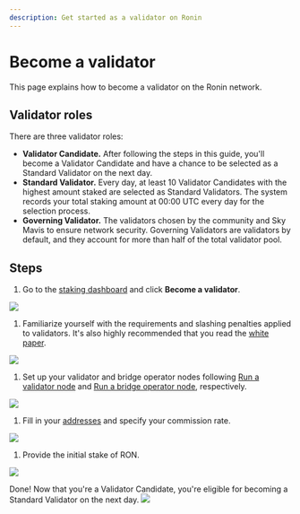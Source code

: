 ```yaml
---
description: Get started as a validator on Ronin
---
```



# Become a validator

This page explains how to become a validator on the Ronin network.

## Validator roles

There are three validator roles:
* **Validator Candidate.** After following the steps in this guide, you'll become a Validator Candidate and have a chance to be selected as a Standard Validator on the next day.
* **Standard Validator.** Every day, at least 10 Validator Candidates with the highest amount staked are selected as Standard Validators. The system records your total staking amount at 00:00 UTC every day for the selection process. 
* **Governing Validator.** The validators chosen by the community and Sky Mavis to ensure network security. Governing Validators are validators by default, and they account for more than half of the total validator pool.

## Steps

1. Go to the [staking dashboard](https://saigon-staking.roninchain.com/) and click **Become a validator**. 
<img src={becomeValidator} width={1280} />

1. Familiarize yourself with the requirements and slashing penalties applied to validators. It's also highly recommended that you read the [white paper](./../../basics/white-paper.md).
<img src={stepOne} width={1280} />

1. Set up your validator and bridge operator nodes following [Run a validator node](./../../node-operators/validator-setup-t.md) and [Run a bridge operator node](./../../node-operators/bridge-setup-t.md), respectively.
<img src={stepTwo} width={1280} />

1. Fill in your [addresses](./../manage-profile/profile.mdx) and specify your commission rate.
<img src={stepThree} width={1280} />

1. Provide the initial stake of RON.
<img src={stepFour} width={1280} />

Done! Now that you're a Validator Candidate, you're eligible for becoming a Standard Validator on the next day.
<img src={stepFive} width={1280} />